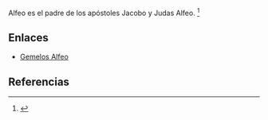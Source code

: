 Alfeo es el padre de los apóstoles Jacobo y Judas Alfeo. <ref name="n0">{{lib|LU|138|4|1}}</ref> 

== Enlaces ==

* [[gemelos_Alfeo|Gemelos Alfeo]]


== Referencias ==

<references/>
